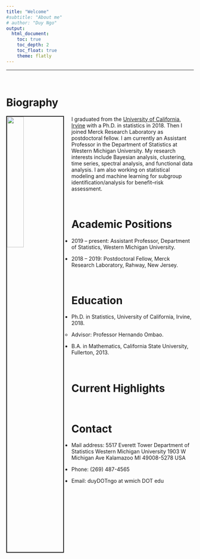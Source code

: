 ```yaml
---
title: "Welcome"
#subtitle: "About me"
# author: "Duy Ngo"
output: 
  html_document:
    toc: true
    toc_depth: 2
    toc_float: true
    theme: flatly
---
```


***
<br>

<!-- rmarkdown::render_site() -->

Biography
====================================================================================

<img src="pictures/profilePic1.jpg" style="width:30%; border:2px solid; margin-right: 20px" align="left">


I graduated from the [University of California, Irvine](https://www.stat.uci.edu/) with a Ph.D. in statistics in 2018. 
Then I joined Merck Research Laboratory as postdoctoral fellow. I am currently an Assistant Professor in the Department of Statistics at Western Michigan University. My research interests include Bayesian analysis, clustering, time series, spectral analysis, and functional data analysis. 
I am also working on statistical modeling and machine learning for subgroup identification/analysis for benefit--risk assessment.


<br>

Academic Positions
====================================================================================

- 2019 -- present: Assistant Professor, Department of Statistics, Western Michigan University.

- 2018 -- 2019:    Postdoctoral Fellow, Merck Research Laboratory, Rahway, New Jersey.


<br>

Education 
====================================================================================

- Ph.D. in Statistics, University of California, Irvine, 2018.

  - Advisor: Professor Hernando Ombao.
  
- B.A. in Mathematics, California State University, Fullerton, 2013.



<br>

Current Highlights
====================================================================================

<br>

Contact 
=====================================================================================

- Mail address:
  5517 Everett Tower
  Department of Statistics
  Western Michigan University
  1903 W Michigan Ave
  Kalamazoo MI 49008-5278 USA

- Phone: (269) 487-4565

- Email: duyDOTngo at wmich DOT edu


